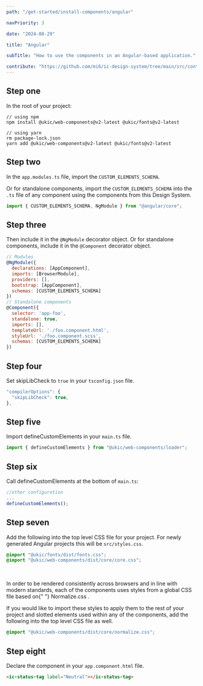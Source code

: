 ```yaml
---
path: "/get-started/install-components/angular"

navPriority: 3

date: "2024-08-29"

title: "Angular"

subTitle: "How to use the components in an Angular-based application."

contribute: "https://github.com/mi6/ic-design-system/tree/main/src/content/structured/get-started/angular.mdx"
---
```



<IcAlert
  variant="info"
  heading="Version check"
  message="These instructions were used with Angular version 13.2.5."
/>

## Step one

In the root of your project:

```shell
// using npm
npm install @ukic/web-components@v2-latest @ukic/fonts@v2-latest

// using yarn
rm package-lock.json
yarn add @ukic/web-components@v2-latest @ukic/fonts@v2-latest
```

## Step two

In the `app.modules.ts` file, import the `CUSTOM_ELEMENTS_SCHEMA`.

Or for standalone components, import the `CUSTOM_ELEMENTS_SCHEMA` into the `.ts` file of any component using the components from this Design System.

```jsx
import { CUSTOM_ELEMENTS_SCHEMA, NgModule } from "@angular/core";
```

## Step three

Then include it in the `@NgModule` decorator object. Or for standalone components, include it in the `@Component` decorator object.

```jsx
// Modules
@NgModule({
  declarations: [AppComponent],
  imports: [BrowserModule],
  providers: [],
  bootstrap: [AppComponent],
  schemas: [CUSTOM_ELEMENTS_SCHEMA]
})
// Standalone components
@Component({
  selector: 'app-foo',
  standalone: true,
  imports: [],
  templateUrl: './foo.component.html',
  styleUrl: './foo.component.scss',
  schemas: [CUSTOM_ELEMENTS_SCHEMA]
})
```

## Step four

Set skipLibCheck to `true` in your `tsconfig.json` file.

```jsx
"compilerOptions": {
  "skipLibCheck": true,
},
```

## Step five

Import defineCustomElements in your `main.ts` file.

```jsx
import { defineCustomElements } from "@ukic/web-components/loader";
```

## Step six

Call defineCustomElements at the bottom of `main.ts`:

```jsx
//other configuration
...
defineCustomElements();
```

## Step seven

Add the following into the top level CSS file for your project. For newly generated Angular projects this will be `src/styles.css`.

```css
@import "@ukic/fonts/dist/fonts.css";
@import "@ukic/web-components/dist/core/core.css";
```

<br />

<p>
  In order to be rendered consistently across browsers and in line with modern
  standards, each of the components uses styles from a global CSS file based on{" "}
  <ic-link
    target="_blank"
    href="https://necolas.github.io/normalize.css/"
    rel="noreferer noopener nofollow"
  >
    Normalize.css
  </ic-link>
  .
</p>

If you would like to import these styles to apply them to the rest of your project and slotted elements used within any of the components, add the following into the top level CSS file as well.

```css
@import "@ukic/web-components/dist/core/normalize.css";
```

## Step eight

Declare the component in your `app.component.html` file.

```html
<ic-status-tag label="Neutral"></ic-status-tag>
```
